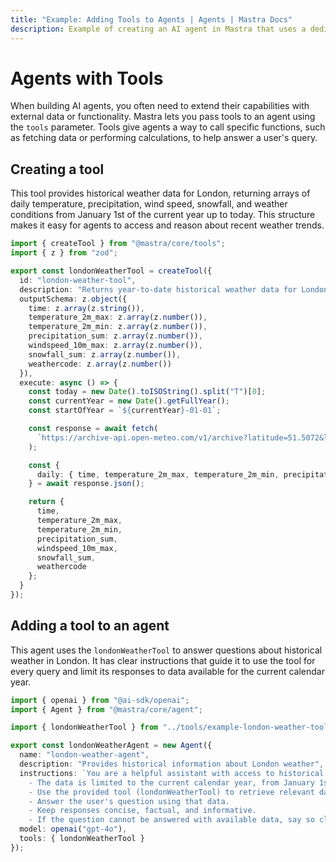 ```yaml
---
title: "Example: Adding Tools to Agents | Agents | Mastra Docs"
description: Example of creating an AI agent in Mastra that uses a dedicated tool to provide weather information.
---
```



#  Agents with Tools

When building AI agents, you often need to extend their capabilities with external data or functionality. Mastra lets you pass tools to an agent using the `tools` parameter. Tools give agents a way to call specific functions, such as fetching data or performing calculations, to help answer a user's query.

## Creating a tool

This tool provides historical weather data for London, returning arrays of daily temperature, precipitation, wind speed, snowfall, and weather conditions from January 1st of the current year up to today. This structure makes it easy for agents to access and reason about recent weather trends.

```typescript filename="src/mastra/tools/london-weather-tool.ts" showLineNumbers copy
import { createTool } from "@mastra/core/tools";
import { z } from "zod";

export const londonWeatherTool = createTool({
  id: "london-weather-tool",
  description: "Returns year-to-date historical weather data for London",
  outputSchema: z.object({
    time: z.array(z.string()),
    temperature_2m_max: z.array(z.number()),
    temperature_2m_min: z.array(z.number()),
    precipitation_sum: z.array(z.number()),
    windspeed_10m_max: z.array(z.number()),
    snowfall_sum: z.array(z.number()),
    weathercode: z.array(z.number())
  }),
  execute: async () => {
    const today = new Date().toISOString().split("T")[0];
    const currentYear = new Date().getFullYear();
    const startOfYear = `${currentYear}-01-01`;

    const response = await fetch(
      `https://archive-api.open-meteo.com/v1/archive?latitude=51.5072&longitude=-0.1276&start_date=${startOfYear}&end_date=${today}&daily=temperature_2m_max,temperature_2m_min,precipitation_sum,windspeed_10m_max,snowfall_sum,weathercode&timezone=auto`
    );

    const {
      daily: { time, temperature_2m_max, temperature_2m_min, precipitation_sum, windspeed_10m_max, snowfall_sum, weathercode }
    } = await response.json();

    return {
      time,
      temperature_2m_max,
      temperature_2m_min,
      precipitation_sum,
      windspeed_10m_max,
      snowfall_sum,
      weathercode
    };
  }
});
```

## Adding a tool to an agent

This agent uses the `londonWeatherTool` to answer questions about historical weather in London. It has clear instructions that guide it to use the tool for every query and limit its responses to data available for the current calendar year.

```typescript filename="src/mastra/agents/london-weather-agent.ts" showLineNumbers copy
import { openai } from "@ai-sdk/openai";
import { Agent } from "@mastra/core/agent";

import { londonWeatherTool } from "../tools/example-london-weather-tools";

export const londonWeatherAgent = new Agent({
  name: "london-weather-agent",
  description: "Provides historical information about London weather",
  instructions: `You are a helpful assistant with access to historical weather data for London.
    - The data is limited to the current calendar year, from January 1st up to today's date.
    - Use the provided tool (londonWeatherTool) to retrieve relevant data.
    - Answer the user's question using that data.
    - Keep responses concise, factual, and informative.
    - If the question cannot be answered with available data, say so clearly.`,
  model: openai("gpt-4o"),
  tools: { londonWeatherTool }
});
```

<GithubLink
  marginTop='mt-16'
  link="https://github.com/mastra-ai/mastra/blob/main/examples/basics/agents/using-a-tool"
/>
